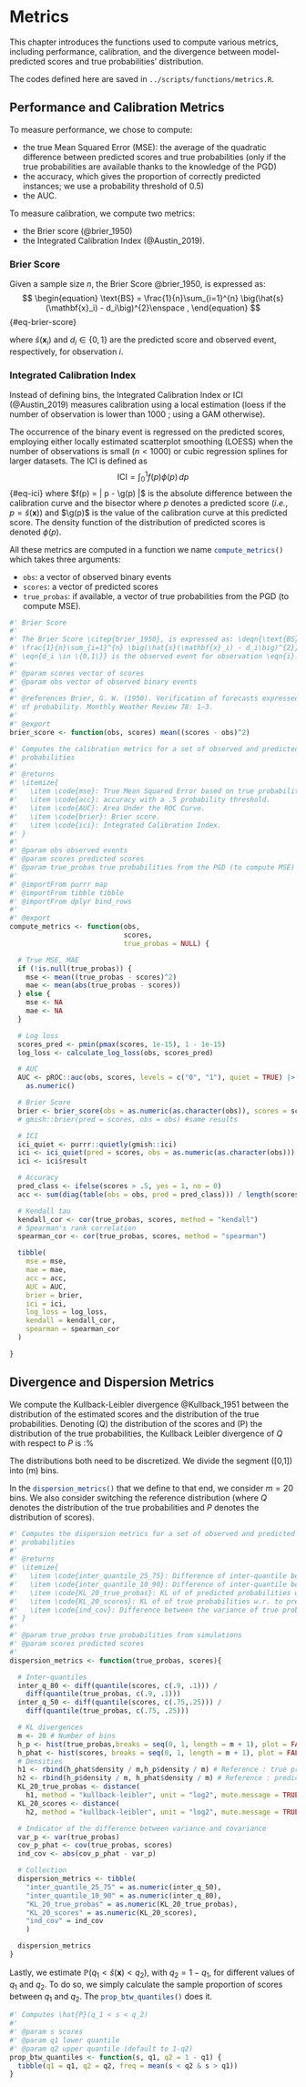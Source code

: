 # Metrics {#sec-metrics}

::: {.hidden}
$\DeclareMathOperator{\g}{g}$
:::

:::{.callout-note}

This chapter introduces the functions used to compute various metrics, including performance, calibration, and the divergence between model-predicted scores and true probabilities' distribution.

:::


:::{.callout-warning}

The codes defined here are saved in `../scripts/functions/metrics.R`.

:::


## Performance and Calibration Metrics


To measure performance, we chose to compute:

- the true Mean Squared Error (MSE): the average of the quadratic difference between predicted scores and true probabilities (only if the true probabilities are available thanks to the knowledge of the PGD)
- the accuracy, which gives the proportion of correctly predicted instances; we use a probability threshold of 0.5)
- the AUC.


To measure calibration, we compute two metrics:

- the Brier score (@brier_1950)
- the Integrated Calibration Index (@Austin_2019).

::: {.callout-tip}

### Brier Score

Given a sample size $n$, the Brier Score @brier_1950, is expressed as:
$$
\begin{equation}
\text{BS} = \frac{1}{n}\sum_{i=1}^{n} \big(\hat{s}(\mathbf{x}_i) - d_i\big)^{2}\enspace ,
\end{equation}
$$ {#eq-brier-score}

where $\hat{s}(\mathbf{x}_i)$ and $d_i \in \{0,1\}$ are the predicted score and observed event, respectively, for observation $i$.

:::

::: {.callout-tip}

### Integrated Calibration Index 

Instead of defining bins, the Integrated Calibration Index or ICI (@Austin_2019) measures calibration using a local estimation (loess if the number of observation is lower than 1000 ; using a GAM otherwise).

The occurrence of the binary event is regressed on the predicted scores, employing either locally estimated scatterplot smoothing (LOESS) when the number of observations is small ($n < 1000$) or cubic regression splines for larger datasets. The ICI is defined as
$$
\begin{equation}
    \text{ICI} = \int_{0}^{1} f(p)  \phi(p)\, dp
\end{equation}
$$ {#eq-ici}
where $f(p) = | p - \g(p) |$ is the absolute difference between the calibration curve and the bisector where $p$ denotes a predicted score (_i.e._, $p=\hat{s}(\mathbf{x})$) and $\g(p)$ is the value of the calibration curve at this predicted score. The density function of the distribution of predicted scores is denoted $\phi(p)$. 


:::

All these metrics are computed in a function we name `compute_metrics()`{.R} which takes three arguments:

- `obs`: a vector of observed binary events
- `scores`: a vector of predicted scores
- `true_probas`: if available, a vector of true probabilities from the PGD (to compute MSE).


```r
#' Brier Score
#'
#' The Brier Score \citep{brier_1950}, is expressed as: \deqn{\text{BS} =
#' \frac{1}{n}\sum_{i=1}^{n} \big(\hat{s}(\mathbf{x}_i) - d_i\big)^{2}} where
#' \eqn{d_i \in \{0,1\}} is the observed event for observation \eqn{i}.
#'
#' @param scores vector of scores
#' @param obs vector of observed binary events
#'
#' @references Brier, G. W. (1950). Verification of forecasts expressed in terms
#' of probability. Monthly Weather Review 78: 1–3.
#'
#' @export
brier_score <- function(obs, scores) mean((scores - obs)^2)
```


```r
#' Computes the calibration metrics for a set of observed and predicted
#' probabilities
#'
#' @returns
#' \itemize{
#'   \item \code{mse}: True Mean Squared Error based on true probability.
#'   \item \code{acc}: accuracy with a .5 probability threshold.
#'   \item \code{AUC}: Area Under the ROC Curve.
#'   \item \code{brier}: Brier score.
#'   \item \code{ici}: Integrated Calibration Index.
#' }
#'
#' @param obs observed events
#' @param scores predicted scores
#' @param true_probas true probabilities from the PGD (to compute MSE)
#'
#' @importFrom purrr map
#' @importFrom tibble tibble
#' @importFrom dplyr bind_rows
#'
#' @export
compute_metrics <- function(obs,
                            scores,
                            true_probas = NULL) {

  # True MSE, MAE
  if (!is.null(true_probas)) {
    mse <- mean((true_probas - scores)^2)
    mae <- mean(abs(true_probas - scores))
  } else {
    mse <- NA
    mae <- NA
  }

  # Log loss
  scores_pred <- pmin(pmax(scores, 1e-15), 1 - 1e-15)
  log_loss <- calculate_log_loss(obs, scores_pred)

  # AUC
  AUC <- pROC::auc(obs, scores, levels = c("0", "1"), quiet = TRUE) |>
    as.numeric()

  # Brier Score
  brier <- brier_score(obs = as.numeric(as.character(obs)), scores = scores)
  # gmish::brier(pred = scores, obs = obs) #same results

  # ICI
  ici_quiet <- purrr::quietly(gmish::ici)
  ici <- ici_quiet(pred = scores, obs = as.numeric(as.character(obs)))
  ici <- ici$result

  # Accuracy
  pred_class <- ifelse(scores > .5, yes = 1, no = 0)
  acc <- sum(diag(table(obs = obs, pred = pred_class))) / length(scores)

  # Kendall tau
  kendall_cor <- cor(true_probas, scores, method = "kendall")
  # Spearman's rank correlation
  spearman_cor <- cor(true_probas, scores, method = "spearman")

  tibble(
    mse = mse,
    mae = mae,
    acc = acc,
    AUC = AUC,
    brier = brier,
    ici = ici,
    log_loss = log_loss,
    kendall = kendall_cor,
    spearman = spearman_cor
  )

}
```



## Divergence and Dispersion Metrics

We compute the Kullback-Leibler divergence @Kullback_1951 between the distribution of the estimated scores and the distribution of the true probabilities. Denoting \(Q\) the distribution of the scores and \(P\) the distribution of the true probabilities, the Kullback Leibler divergence of $Q$ with respect to $P$ is :%
\begin{equation}
D_{KL}(Q || P) = \sum_{i} Q(i) \log \frac{Q(i)}{P(i)}.
\end{equation}

The distributions both need to be discretized. We divide the segment \([0,1]\) into \(m\) bins.

In the `dispersion_metrics()`{.R} that we define to that end, we consider $m=20$ bins. We also consider switching the reference distribution (where $Q$ denotes the distribution of the true probabilities and $P$ denotes the distribution of scores).

```r
#' Computes the dispersion metrics for a set of observed and predicted
#' probabilities
#'
#' @returns
#' \itemize{
#'   \item \code{inter_quantile_25_75}: Difference of inter-quantile between 25% and 75%
#'   \item \code{inter_quantile_10_90}: Difference of inter-quantile between 10% and 90%
#'   \item \code{KL_20_true_probas}: KL of of predicted probabilities w.r. to true probabilities with 20 bins
#'   \item \code{KL_20_scores}: KL of of true probabilities w.r. to predicted probabilities with 20 bins
#'   \item \code{ind_cov}: Difference between the variance of true probabilities and the covariance between true probabilities and predicted scores
#' }
#'
#' @param true_probas true probabilities from simulations
#' @param scores predicted scores
#'
dispersion_metrics <- function(true_probas, scores){

  # Inter-quantiles
  inter_q_80 <- diff(quantile(scores, c(.9, .1))) /
    diff(quantile(true_probas, c(.9, .1)))
  inter_q_50 <- diff(quantile(scores, c(.75,.25))) /
    diff(quantile(true_probas, c(.75, .25)))

  # KL divergences
  m <- 20 # Number of bins
  h_p <- hist(true_probas,breaks = seq(0, 1, length = m + 1), plot = FALSE)
  h_phat <- hist(scores, breaks = seq(0, 1, length = m + 1), plot = FALSE)
  # Densities
  h1 <- rbind(h_phat$density / m,h_p$density / m) # Reference : true probabilities
  h2 <- rbind(h_p$density / m, h_phat$density / m) # Reference : predicted scores
  KL_20_true_probas <- distance(
    h1, method = "kullback-leibler", unit = "log2", mute.message = TRUE)
  KL_20_scores <- distance(
    h2, method = "kullback-leibler", unit = "log2", mute.message = TRUE)

  # Indicator of the difference between variance and covariance
  var_p <- var(true_probas)
  cov_p_phat <- cov(true_probas, scores)
  ind_cov <- abs(cov_p_phat - var_p)

  # Collection
  dispersion_metrics <- tibble(
    "inter_quantile_25_75" = as.numeric(inter_q_50),
    "inter_quantile_10_90" = as.numeric(inter_q_80),
    "KL_20_true_probas" = as.numeric(KL_20_true_probas),
    "KL_20_scores" = as.numeric(KL_20_scores),
    "ind_cov" = ind_cov
    )

  dispersion_metrics
}
```

Lastly, we estimate $\mathbb{P}(q_1 < \hat{s}(\mathbf{x}) < q_2)$, with $q_2 = 1-q_1$, for different values of $q_1$ and $q_2$. To do so, we simply calculate the sample proportion of scores between $q_1$ and $q_2$. The `prop_btw_quantiles()`{.R} does it.


```r
#' Computes \hat{P}(q_1 < s < q_2)
#'
#' @param s scores
#' @param q1 lower quantile
#' @param q2 upper quantile (default to 1-q2)
prop_btw_quantiles <- function(s, q1, q2 = 1 - q1) {
  tibble(q1 = q1, q2 = q2, freq = mean(s < q2 & s > q1))
}
```

